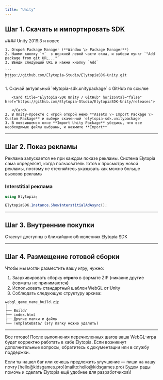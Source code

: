 ```yaml
---
title: "Unity"
---
```


## Шаг 1. Скачать и импортировать SDK

<AccordionGroup>
  <Accordion title="Установка через Package Manager">
    #### Unity 2019.3 и новее

    1. Открой Package Manager (**Window \> Package Manager**)
    2. Нажми кнопку `+`  в верхней левой части окна, и выбери пункт `"Add package from git URL..."`
    3. Введи следующий URL и нажми кнопку `Add`

    ```
    https://github.com/Elytopia-Studio/ElytopiaSDK-Unity.git
    ```
  </Accordion>
  <Accordion title="Установка через  .unitypackage файл">
    1. Скачай актуальный `elytopia-sdk.unitypackage` с GitHub по ссылке

       <Card title="Elytopia-SDK Unity / GitHub" horizontal="false" href="https://github.com/Elytopia-Studio/ElytopiaSDK-Unity/releases">
         
       </Card>
    2. В Unity-проекте с игрой открой меню **Assets \> Import Package \> Custom Package** и выбери скаченный `elytopia-sdk.unitypackage`
    3. В появившемся окне **Import Unity Package** убедись, что все необходимые файлы выбраны, и нажмите **Import**
  </Accordion>
</AccordionGroup>

---

## Шаг 2. Показ рекламы

<Tip>
  Реклама запускается не при каждом показе рекламы. Система Elytopia сама определяет, когда пользователь готов к просмотру новой рекламы, поэтому не стесняйтесь указывать как можно больше вызовов рекламы
</Tip>

### Interstitial реклама

<Card title="Требования к показу рекламы" icon="badge-check" horizontal href="https://elytopia.kidsgames.pro/Requirements/ads">
  
</Card>

```csharp
using Elytopia;

ElytopiaSDK.Instance.ShowInterstitialAdAsync();
```

---

## Шаг 3. Внутренние покупки

<Info>
  Стаенут доступны в ближайших обновлениях Elytopia SDK
</Info>

---

## Шаг 4. Размещение готовой сборки

Чтобы мы могли разместить вашу игру, нужно:

1. Заархивировать сборку **строго** в формате ZIP (никакие другие форматы не принимаются)
2. Использовать стандартный шаблон WebGL от Unity
3. Соблюдать следующую структуру архива:

```plaintext
webgl_game_name_build.zip
│
├── Build/
├── index.html
├── Другие папки и файлы
└── TemplateData/ (эту папку можно удалить)
```

---

Все готово\! После выполнения перечисленных шагов ваша WebGL-игра будет корректно работать в хабе Elytopia. Если возникнут дополнительные вопросы, обратитесь к документации или в службу поддержки.

<Info>
  Если ты нашел баг или хочешь предложить улучшение — пиши на нашу почту [hello@kidsgames.pro](mailto:hello@kidsgames.pro) Будем рады помочь и сделать Elytopia ещё удобнее для разработчиков\!
</Info>